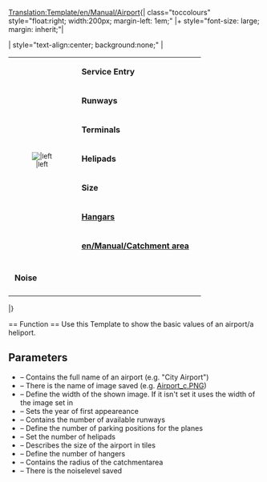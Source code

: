 <noinclude>[[Translation:Template/en/Manual/Airport]]</noinclude><noinclude></noinclude>{| class="toccolours" style="float:right; width:200px; margin-left: 1em;"
|+ style="font-size: large; margin: inherit;"|'''{{{Fullname}}}'''

| style="text-align:center; background:none;" |
{| class="toccolours"
|rowspan="8" style="text-align:center; font-size:smaller;"|[[File:{{{image}}}|{{{imagewidth}}}|left]]
|&nbsp;'''Service Entry''' || {{{Entry}}}
|-
|&nbsp;'''Runways''' || {{{Runways}}}
|-
|&nbsp;'''Terminals''' || {{{Ramps}}}
|-
|&nbsp;'''Helipads''' || {{{Heli}}}
|-
|&nbsp;'''Size''' || {{{size}}}
|-
|&nbsp;'''[[en/Manual/Depots|Hangars]]''' || {{{hangars}}}
|-
|&nbsp;'''[[en/Manual/Catchment area]]''' || {{{catchment}}}
|-
|-
|&nbsp;'''Noise''' || {{{noise}}}
|-
|}

|}

<noinclude>== Function ==
Use this Template to show the basic values of an airport/a heliport.
== Parameters ==
* {{{Fullname}}} – Contains the full name of an airport (e.g. "City Airport")
* {{{image}}} – There is the name of image saved (e.g. [[:File:en/Manual/Airport c.png|Airport_c.PNG]])
* {{{imagewidth}}} – Define the width of the shown image. If it isn't set it uses the width of the image set in {{{image}}}
* {{{Entry}}} – Sets the year of first appeareance
* {{{Runways}}} – Contains the number of available runways
* {{{Ramps}}} – Define the number of parking positions for the planes
* {{{Heli}}} – Set the number of helipads
* {{{size}}} – Describes the size of the airport in tiles
* {{{hangars}}} – Define the number of hangers
* {{{catchment}}} – Contains the radius of the catchmentarea
* {{{noise}}} – There is the noiselevel saved</noinclude>